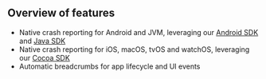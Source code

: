 ## Overview of features

- Native crash reporting for Android and JVM, leveraging our [Android SDK](/platforms/android) and [Java SDK](/platforms/java)
- Native crash reporting for iOS, macOS, tvOS and watchOS, leveraging our [Cocoa SDK](/platforms/apple)
- Automatic breadcrumbs for app lifecycle and UI events
